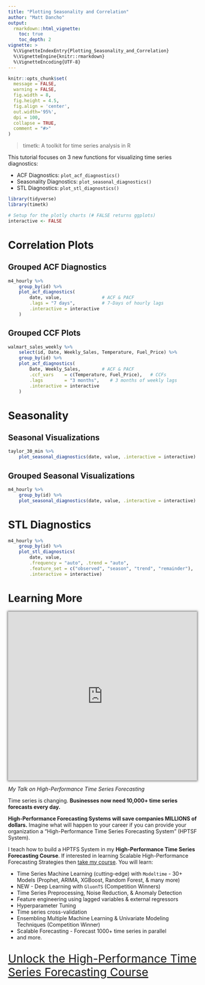 ---
title: "Plotting Seasonality and Correlation"
author: "Matt Dancho"
output: 
  rmarkdown::html_vignette:
    toc: true
    toc_depth: 2
vignette: >
  %\VignetteIndexEntry{Plotting_Seasonality_and_Correlation}
  %\VignetteEngine{knitr::rmarkdown}
  %\VignetteEncoding{UTF-8}
---

```{r, include = FALSE}
knitr::opts_chunk$set(
  message = FALSE,
  warning = FALSE,
  fig.width = 8, 
  fig.height = 4.5,
  fig.align = 'center',
  out.width='95%', 
  dpi = 100,
  collapse = TRUE,
  comment = "#>"
)
```

> timetk: A toolkit for time series analysis in R

This tutorial focuses on 3 new functions for visualizing time series diagnostics:

- ACF Diagnostics: `plot_acf_diagnostics()`
- Seasonality Diagnostics: `plot_seasonal_diagnostics()`
- STL Diagnostics: `plot_stl_diagnostics()`

```{r setup}
library(tidyverse)
library(timetk)

# Setup for the plotly charts (# FALSE returns ggplots)
interactive <- FALSE
```

# Correlation Plots

## Grouped ACF Diagnostics

```{r, fig.height=6}
m4_hourly %>%
    group_by(id) %>%
    plot_acf_diagnostics(
        date, value,               # ACF & PACF
        .lags = "7 days",          # 7-Days of hourly lags
        .interactive = interactive
    )
```

## Grouped CCF Plots

```{r, fig.height=8}
walmart_sales_weekly %>%
    select(id, Date, Weekly_Sales, Temperature, Fuel_Price) %>%
    group_by(id) %>%
    plot_acf_diagnostics(
        Date, Weekly_Sales,        # ACF & PACF
        .ccf_vars    = c(Temperature, Fuel_Price),   # CCFs
        .lags        = "3 months",    # 3 months of weekly lags
        .interactive = interactive
    )
```

# Seasonality

## Seasonal Visualizations

```{r, fig.height=8}
taylor_30_min %>%
    plot_seasonal_diagnostics(date, value, .interactive = interactive)
```

## Grouped Seasonal Visualizations

```{r, fig.height=8}
m4_hourly %>%
    group_by(id) %>%
    plot_seasonal_diagnostics(date, value, .interactive = interactive)
```


# STL Diagnostics

```{r, fig.height=8}
m4_hourly %>%
    group_by(id) %>%
    plot_stl_diagnostics(
        date, value,
        .frequency = "auto", .trend = "auto",
        .feature_set = c("observed", "season", "trend", "remainder"),
        .interactive = interactive)
```

# Learning More

<p>
	<iframe width="100%" height="450" src="https://www.youtube.com/embed/elQb4VzRINg" frameborder="0" allow="accelerometer; autoplay; encrypted-media; gyroscope; picture-in-picture" allowfullscreen="" style="box-shadow: 0 0 5px 2px rgba(0, 0, 0, .5);"><span id="selection-marker-1" class="redactor-selection-marker"></span><span id="selection-marker-1" class="redactor-selection-marker"></span><span id="selection-marker-1" class="redactor-selection-marker"></span><span id="selection-marker-1" class="redactor-selection-marker"></span>
	</iframe>
</p>

_My Talk on High-Performance Time Series Forecasting_

Time series is changing. __Businesses now need 10,000+ time series forecasts every day.__ 

 __High-Performance Forecasting Systems will save companies MILLIONS of dollars.__ Imagine what will happen to your career if you can provide your organization a "High-Performance Time Series Forecasting System" (HPTSF System).

I teach how to build a HPTFS System in my __High-Performance Time Series Forecasting Course__. If interested in learning Scalable High-Performance Forecasting Strategies then [take my course](https://university.business-science.io/p/ds4b-203-r-high-performance-time-series-forecasting). You will learn:

- Time Series Machine Learning (cutting-edge) with `Modeltime` - 30+ Models (Prophet, ARIMA, XGBoost, Random Forest, & many more)
- NEW - Deep Learning with `GluonTS` (Competition Winners)
- Time Series Preprocessing, Noise Reduction, & Anomaly Detection
- Feature engineering using lagged variables & external regressors
- Hyperparameter Tuning
- Time series cross-validation
- Ensembling Multiple Machine Learning & Univariate Modeling Techniques (Competition Winner)
- Scalable Forecasting - Forecast 1000+ time series in parallel
- and more.

<p class="text-center" style="font-size:30px;">
<a href="https://university.business-science.io/p/ds4b-203-r-high-performance-time-series-forecasting">Unlock the High-Performance Time Series Forecasting Course</a>
</p>
